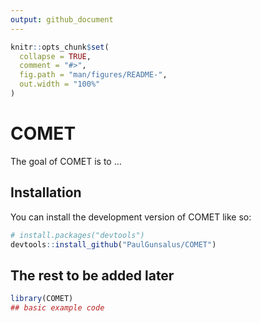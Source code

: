 ```yaml
---
output: github_document
---
```


<!-- README.md is generated from README.Rmd. Please edit that file -->

```r
knitr::opts_chunk$set(
  collapse = TRUE,
  comment = "#>",
  fig.path = "man/figures/README-",
  out.width = "100%"
)
```

# COMET

<!-- badges: start -->
<!-- badges: end -->

The goal of COMET is to ...

## Installation

You can install the development version of COMET like so:

``` r
# install.packages("devtools")
devtools::install_github("PaulGunsalus/COMET")
```

## The rest to be added later

```r
library(COMET)
## basic example code
```

